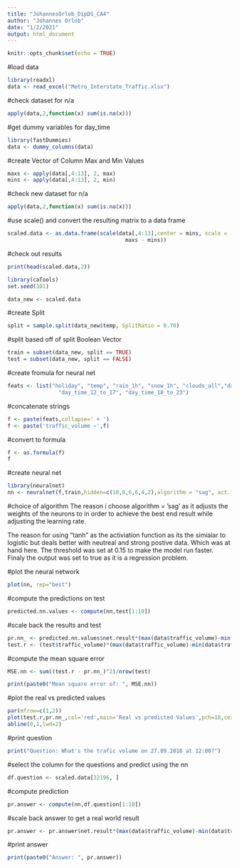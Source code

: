 ```yaml
---
title: "JohannesOrlob_DipDS_CA4"
author: "Johannes Orlob"
date: "1/2/2021"
output: html_document
---
```


```r
knitr::opts_chunk$set(echo = TRUE)
```
#load data
``` r
library(readxl)
data <- read_excel("Metro_Interstate_Traffic.xlsx")
``` 

#check dataset for n/a
``` r
apply(data,2,function(x) sum(is.na(x)))
``` 
#get dummy variables for day_time
``` r
library(fastDummies)
data <- dummy_columns(data)
```
#create Vector of Column Max and Min Values
``` r
maxs <- apply(data[,4:13], 2, max)
mins <- apply(data[,4:13], 2, min) 
```

#check new dataset for n/a
``` r
apply(data,2,function(x) sum(is.na(x)))
```

#use scale() and convert the resulting matrix to a data frame
``` r
scaled.data <- as.data.frame(scale(data[,4:13],center = mins, scale =
                                     maxs - mins))
```
#check out results
``` r
print(head(scaled.data,2))

library(caTools)
set.seed(101)

data_new <- scaled.data
```
#create Split
``` r
split = sample.split(data_new$temp, SplitRatio = 0.70)
```
#split based off of split Boolean Vector
``` r
train = subset(data_new, split == TRUE)
test = subset(data_new, split == FALSE) 
```
#create fromula for neural net
``` r
feats <- list("holiday", "temp", "rain_1h", "snow_1h", "clouds_all","day_time_0_to_5", "day_time_6_to_11",
                "day_time_12_to_17", "day_time_18_to_23")
```
#concatenate strings
``` r
f <- paste(feats,collapse=' + ')
f <- paste('traffic_volume ~',f)
```
#convert to formula
``` r
f <- as.formula(f)
f
```
#create neural net
``` r
library(neuralnet)
nn <- neuralnet(f,train,hidden=c(10,8,6,6,4,2),algorithm = "sag", act.fct="tanh", threshold = 0.15, rep =3, linear.output=T)
```
#choice of algorithm
The reason i choose algorithm = ’sag’ as it adjusts the weights of the neurons to in order to achieve the best end result while adjusting the learning rate.

The reason for using "tanh" as the activiation function as its the simialar to logistic but deals better with neutreal and strong postive data. Which was at hand here. The threshold was set at 0.15 to make the model run faster. Finaly the output was set to true as it is a regression problem.

#plot the neural network
``` r
plot(nn, rep="best")
```

#compute the predictions on test
``` r
predicted.nn.values <- compute(nn,test[1:10]) 
```
#scale back the results and test
``` r
pr.nn_ <- predicted.nn.values$net.result*(max(data$traffic_volume)-min(data$traffic_volume))+min(data$traffic_volume)
test.r <- (test$traffic_volume)*(max(data$traffic_volume)-min(data$traffic_volume))+min(data$traffic_volume)
```
#compute the mean square error
``` r
MSE.nn <- sum((test.r - pr.nn_)^2)/nrow(test)

print(paste0("Mean square error of: ", MSE.nn))
```
#plot the real vs predicted values
``` r
par(mfrow=c(1,2)) 
plot(test.r,pr.nn_,col='red',main='Real vs predicted Values',pch=18,cex=0.7)
abline(0,1,lwd=2)
```

#print question
``` r
print("Question: What's the trafic volume on 27.09.2018 at 12:00?")
```
#select the column for the questions and predict using the nn
``` r
df.question <- scaled.data[32196, ]
```
#compute prediction
``` r
pr.answer <- compute(nn,df.question[1:10])
```
#scale back answer to get a real world result
``` r
pr.answer <- pr.answer$net.result*(max(data$traffic_volume)-min(data$traffic_volume))+min(data$traffic_volume)
```
#print answer
``` r
print(paste0("Answer: ", pr.answer))
```